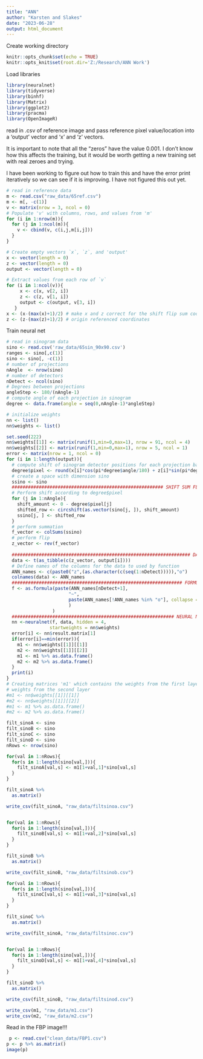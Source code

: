 ```yaml
---
title: "ANN"
author: "Karsten and Slakes"
date: "2023-06-28"
output: html_document
---
```


Create working directory
```r
knitr::opts_chunk$set(echo = TRUE)
knitr::opts_knit$set(root.dir='Z:/Research/ANN Work')
```



Load libraries
```r
library(neuralnet)
library(tidyverse)
library(binhf)
library(Matrix)
library(ggplot2)
library(pracma)
library(OpenImageR)
```

read in .csv of reference image and pass reference pixel value/location into a 'output' vector and 'x' and 'z' vectors. 

It is important to note that all the "zeros" have the value 0.001. I don't know how this affects the training, but it would be worth getting a new training set with real zeroes and trying. 

I have been working to figure out how to train this and have the error print iteratively so we can see if it is improving. I have not figured this out yet.
```r
# read in reference data
m <- read.csv("raw_data/65ref.csv")
m <- m[, -c(1)]
v <- matrix(nrow = 3, ncol = 0)
# Populate 'v' with columns, rows, and values from 'm'
for (i in 1:nrow(m)){
  for (j in 1:ncol(m)){
    v <- cbind(v, c(i,j,m[i,j]))
  }
}

# Create empty vectors `x`, `z`, and 'output'
x <- vector(length = 0) 
z <- vector(length = 0)
output <- vector(length = 0)

# Extract values from each row of `v`
for (i in 1:ncol(v)){ 
     x <- c(x, v[2, i])
     z <- c(z, v[1, i])
     output <- c(output, v[3, i]) 
   }
x <- (x-(max(x)+1)/2) # make x and z correct for the shift flip sum code
z <- (z-(max(z)+1)/2) # origin referenced coordinates
```



Train neural net
```r
# read in sinogram data
sino <- read.csv('raw_data/65sin_90x90.csv')
ranges <- sino[,c(1)]
sino <- sino[, -c(1)]
# number of projections
nAngle  <- nrow(sino)
# number of detectors
nDetect <- ncol(sino)
# Degrees between projections
angleStep <- 180/(nAngle-1) 
# compute angle of each projection in sinogram
degree <- data.frame(angle = seq(0,nAngle-1)*angleStep) 

# initialize weights
nn <- list()
nn$weights <- list()

set.seed(222) 
nn$weights[[1]] <- matrix(runif(1,min=0,max=1), nrow = 91, ncol = 4)
nn$weights[[2]] <- matrix(runif(1,min=0,max=1), nrow = 5, ncol = 1)
error <- matrix(nrow = 1, ncol = 0)
for (i in 1:length(output)){
  # compute shift of sinogram detector positions for each projection based on current image pixel
  degree$pixel <- round(x[i]*cos(pi*degree$angle/180) + z[i]*sin(pi*degree$angle/180))
  # create a space with dimension sino
  ssino <- sino   
  ######################################################## SHIFT SUM FLIP 
  # Perform shift according to degree$pixel
  for (j in 1:nAngle){ 
    shift_amount <- 0 - degree$pixel[j]
    shifted_row <- circshift(as.vector(sino[j, ]), shift_amount)
    ssino[j, ] <- shifted_row
  }
  # perform summation
  f_vector <- colSums(ssino) 
  # perform flip
  z_vector <- rev(f_vector)  
   
  ################################################################## DATA
  data <- t(as_tibble(c(z_vector, output[i])))
  # Define names of the columns for the data to used by function 
  ANN_names <- c(paste0("z",(as.character(c(seq(1:nDetect))))),"o") 
  colnames(data) <- ANN_names
  ############################################################### FORMULA
  f <- as.formula(paste(ANN_names[nDetect+1],
                       "~",
                       paste(ANN_names[!ANN_names %in% "o"], collapse = " + ")
                       )
                 ) 
  ############################################################ NEURAL NET
  nn <-neuralnet(f, data, hidden = 4,
                startweights = nn$weights)
  error[i] <- nn$result.matrix[1]
  if(error[i]==min(error)){
    m1 <- nn$weights[[1]][[1]]
    m2 <- nn$weights[[1]][[2]]
    m1 <- m1 %>% as.data.frame()
    m2 <- m2 %>% as.data.frame()
  }
  print(i)
}
# Creating matrices 'm1' which contains the weights from the first layer and 'm2' which contains the
# weights from the second layer
#m1 <- nn$weights[[1]][[1]]
#m2 <- nn$weights[[1]][[2]]
#m1 <- m1 %>% as.data.frame()
#m2 <- m2 %>% as.data.frame()
```

```r
filt_sinoA <- sino
filt_sinoB <- sino
filt_sinoC <- sino
filt_sinoD <- sino
nRows <- nrow(sino)

for(val in 1:nRows){
  for(s in 1:length(sino[val,])){
    filt_sinoA[val,s] <- m1[1+val,1]*sino[val,s]
  }
}

filt_sinoA %>% 
  as.matrix()

write_csv(filt_sinoA, "raw_data/filtsinoa.csv")


for(val in 1:nRows){
  for(s in 1:length(sino[val,])){
    filt_sinoB[val,s] <- m1[1+val,2]*sino[val,s]
  }
}

filt_sinoB %>% 
  as.matrix()

write_csv(filt_sinoB, "raw_data/filtsinob.csv")

for(val in 1:nRows){
  for(s in 1:length(sino[val,])){
    filt_sinoC[val,s] <- m1[1+val,3]*sino[val,s]
  }
}

filt_sinoC %>% 
  as.matrix()

write_csv(filt_sinoA, "raw_data/filtsinoc.csv")


for(val in 1:nRows){
  for(s in 1:length(sino[val,])){
    filt_sinoD[val,s] <- m1[1+val,4]*sino[val,s]
  }
}

filt_sinoD %>% 
  as.matrix()

write_csv(filt_sinoB, "raw_data/filtsinod.csv")

write_csv(m1, "raw_data/m1.csv")
write_csv(m2, "raw_data/m2.csv")

```


Read in the FBP image!!!

```r
 p <- read.csv("clean_data/FBP1.csv")
p <- p %>% as.matrix()
image(p)
```


